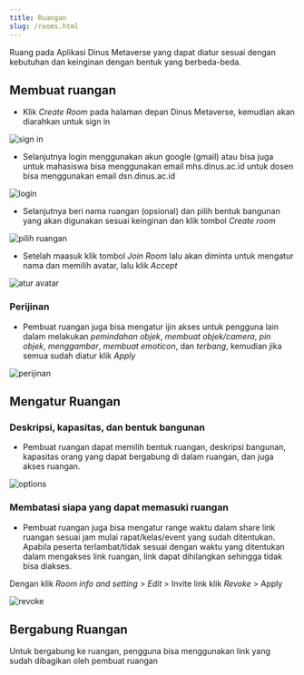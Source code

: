 ```yaml
---
title: Ruangan
slug: /rooms.html
---
```


Ruang pada Aplikasi Dinus Metaverse yang dapat diatur sesuai dengan kebutuhan dan keinginan dengan bentuk yang berbeda-beda.

## Membuat ruangan

- Klik _Create Room_ pada halaman depan Dinus Metaverse, kemudian akan diarahkan untuk sign in

![sign in](img/login.png)

- Selanjutnya login menggunakan akun google (gmail) atau bisa juga untuk mahasiswa bisa menggunakan email mhs.dinus.ac.id untuk dosen bisa menggunakan email dsn.dinus.ac.id

![login](img/gmail.png)

- Selanjutnya beri nama ruangan (opsional) dan pilih bentuk bangunan yang akan digunakan sesuai keinginan dan klik tombol _Create room_

![pilih ruangan](img/pilihruangan.png)

- Setelah maasuk klik tombol _Join Room_ lalu akan diminta untuk mengatur nama dan memilih avatar, lalu klik _Accept_

![atur avatar](img/joinroom.png)

### Perijinan

- Pembuat ruangan juga bisa mengatur ijin akses untuk pengguna lain dalam melakukan _pemindahan objek_, _membuat objek/camera_, _pin objek_, _menggambar_, _membuat emoticon_, dan _terbang_, kemudian jika semua sudah diatur klik _Apply_

![perijinan](img/perijinan.png)

## Mengatur Ruangan

### Deskripsi, kapasitas, dan bentuk bangunan

- Pembuat ruangan dapat memilih bentuk ruangan, deskripsi bangunan, kapasitas orang yang dapat bergabung di dalam ruangan, dan juga akses ruangan.

![options](img/options.png)

### Membatasi siapa yang dapat memasuki ruangan

- Pembuat ruangan juga bisa mengatur range waktu dalam share link ruangan sesuai jam mulai rapat/kelas/event yang sudah ditentukan. Apabila peserta terlambat/tidak sesuai dengan waktu yang ditentukan dalam mengakses link ruangan, link dapat dihilangkan sehingga tidak bisa diakses.

Dengan klik _Room info and setting_ > _Edit_ > Invite link klik _Revoke_ > Apply

![revoke](img/revoke.png)

## Bergabung Ruangan

Untuk bergabung ke ruangan, pengguna bisa menggunakan link yang sudah dibagikan oleh pembuat ruangan
